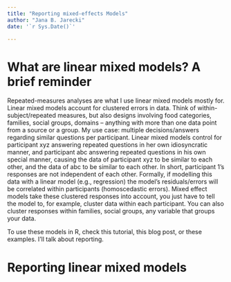 ```yaml
---
title: "Reporting mixed-effects Models"
author: "Jana B. Jarecki"
date: '`r Sys.Date()`'

---
```

# What are linear mixed models? A brief reminder

Repeated-measures analyses are what I use linear mixed models mostly for. Linear mixed models account for clustered errors in data. Think of within-subject/repeated measures, but also designs involving food categories, families, social groups, domains – anything with more than one data point from a source or a group. My use case: multiple decisions/answers regarding similar questions per participant. Linear mixed models control for participant xyz answering repeated questions in her own idiosyncratic manner, and participant abc answering repeated questions in his own special manner, causing the data of participant xyz to be similar to each other, and the data of abc to be similar to each other. In short, participant 1’s responses are not independent of each other. Formally, if modelling this data with a linear model (e.g., regression) the model’s residuals/errors will be correlated within participants (homoscedastic errors). Mixed effect models take these clustered responses into account, you just have to tell the model to, for example, cluster data within each participant. You can also cluster responses within families, social groups, any variable that groups your data.

To use these models in R, check this tutorial, this blog post, or these examples. I’ll talk about reporting.

# Reporting linear mixed models



